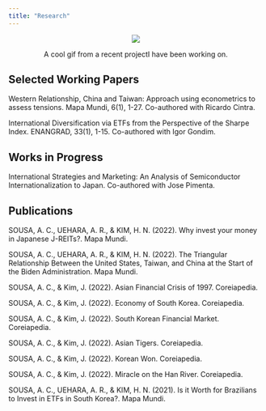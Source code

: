 ```yaml
---
title: "Research"
---
```





<p align="center">
  <img src="Itau.gif"></p>
  
<p align="center">A cool gif from a recent projectI have been working on.</p>




## Selected Working Papers
Western Relationship, China and Taiwan: Approach using econometrics to assess tensions. Mapa Mundi, 6(1), 1-27. Co-authored with Ricardo Cintra.

International Diversification via ETFs from the Perspective of the Sharpe Index. ENANGRAD, 33(1), 1-15. Co-authored with Igor Gondim.

## Works in Progress

International Strategies and Marketing: An Analysis of Semiconductor Internationalization to Japan. Co-authored with Jose Pimenta.

## Publications

SOUSA, A. C., UEHARA, A. R., & KIM, H. N. (2022). Why invest your money in Japanese J-REITs?. Mapa Mundi. 

SOUSA, A. C., UEHARA, A. R., & KIM, H. N. (2022). The Triangular Relationship Between the United States, Taiwan, and China at the Start of the Biden Administration. Mapa Mundi.

SOUSA, A. C., & Kim, J. (2022). Asian Financial Crisis of 1997. Coreiapedia. 

SOUSA, A. C., & Kim, J. (2022). Economy of South Korea. Coreiapedia. 

SOUSA, A. C., & Kim, J. (2022). South Korean Financial Market. Coreiapedia.

SOUSA, A. C., & Kim, J. (2022). Asian Tigers. Coreiapedia. 

SOUSA, A. C., & Kim, J. (2022). Korean Won. Coreiapedia. 

SOUSA, A. C., & Kim, J. (2022). Miracle on the Han River. Coreiapedia. 

SOUSA, A. C., UEHARA, A. R., & KIM, H. N. (2021). Is it Worth for Brazilians to Invest in ETFs in South Korea?. Mapa Mundi. 